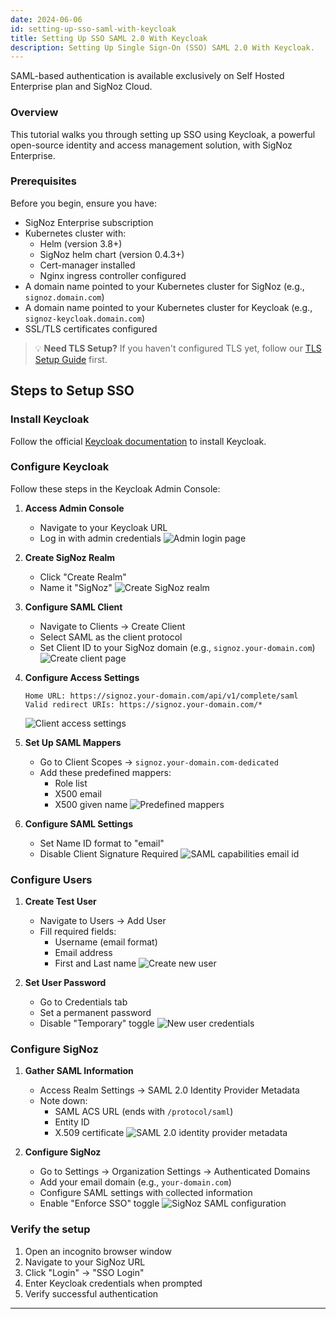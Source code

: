 ```yaml
---
date: 2024-06-06
id: setting-up-sso-saml-with-keycloak
title: Setting Up SSO SAML 2.0 With Keycloak
description: Setting Up Single Sign-On (SSO) SAML 2.0 With Keycloak.
---
```


<Admonition type="info">
SAML-based authentication is available exclusively on Self Hosted Enterprise plan and SigNoz Cloud.
</Admonition>

### Overview

This tutorial walks you through setting up SSO using Keycloak, a powerful open-source identity and access management solution, with SigNoz Enterprise.

### Prerequisites

Before you begin, ensure you have:
- SigNoz Enterprise subscription
- Kubernetes cluster with:
  - Helm (version 3.8+)
  - SigNoz helm chart (version 0.4.3+)
  - Cert-manager installed
  - Nginx ingress controller configured
- A domain name pointed to your Kubernetes cluster for SigNoz (e.g., `signoz.domain.com`)
- A domain name pointed to your Kubernetes cluster for Keycloak (e.g., `signoz-keycloak.domain.com`)
- SSL/TLS certificates configured

> 💡 **Need TLS Setup?** If you haven't configured TLS yet, follow our [TLS Setup Guide][1] first.

## Steps to Setup SSO

### Install Keycloak

Follow the official [Keycloak documentation](https://www.keycloak.org/getting-started/getting-started-kube) to install Keycloak.

### Configure Keycloak

Follow these steps in the Keycloak Admin Console:

1. **Access Admin Console**
   - Navigate to your Keycloak URL
   - Log in with admin credentials
   ![Admin login page](/img/docs/keycloak-saml/admin-login.webp)

2. **Create SigNoz Realm**
   - Click "Create Realm"
   - Name it "SigNoz"
   ![Create SigNoz realm](/img/docs/keycloak-saml/create-realm.webp)

3. **Configure SAML Client**
   - Navigate to Clients → Create Client
   - Select SAML as the client protocol
   - Set Client ID to your SigNoz domain (e.g., `signoz.your-domain.com`)
   ![Create client page](/img/docs/keycloak-saml/create-client.webp)

4. **Configure Access Settings**
   ```
   Home URL: https://signoz.your-domain.com/api/v1/complete/saml
   Valid redirect URIs: https://signoz.your-domain.com/*
   ```
   ![Client access settings](/img/docs/keycloak-saml/client-access-settings.webp)

5. **Set Up SAML Mappers**
   - Go to Client Scopes → `signoz.your-domain.com-dedicated`
   - Add these predefined mappers:
     - Role list
     - X500 email
     - X500 given name
   ![Predefined mappers](/img/docs/keycloak-saml/add-predefined-mappers.webp)

6. **Configure SAML Settings**
   - Set Name ID format to "email"
   - Disable Client Signature Required
   ![SAML capabilities email id](/img/docs/keycloak-saml/saml-capabilities-email-id.webp)

### Configure Users

1. **Create Test User**
   - Navigate to Users → Add User
   - Fill required fields:
     - Username (email format)
     - Email address
     - First and Last name
   ![Create new user](/img/docs/keycloak-saml/create-user.webp)

2. **Set User Password**
   - Go to Credentials tab
   - Set a permanent password
   - Disable "Temporary" toggle
   ![New user credentials](/img/docs/keycloak-saml/new-user-credentials.webp)

### Configure SigNoz

1. **Gather SAML Information**
   - Access Realm Settings → SAML 2.0 Identity Provider Metadata
   - Note down:
     - SAML ACS URL (ends with `/protocol/saml`)
     - Entity ID
     - X.509 certificate
   ![SAML 2.0 identity provider metadata](/img/docs/keycloak-saml/realm-setting-saml.webp)

2. **Configure SigNoz**
   - Go to Settings → Organization Settings → Authenticated Domains
   - Add your email domain (e.g., `your-domain.com`)
   - Configure SAML settings with collected information
   - Enable "Enforce SSO" toggle
   ![SigNoz SAML configuration](/img/docs/keycloak-saml/signoz-saml-configuration.webp)

### Verify the setup

1. Open an incognito browser window
2. Navigate to your SigNoz URL
3. Click "Login" → "SSO Login"
4. Enter Keycloak credentials when prompted
5. Verify successful authentication

---

[1]: /docs/tutorial/setting-up-tls-for-signoz
[2]: /docs/tutorial/setting-up-sso-saml-with-keycloak/#optional-install-keycloak-using-signoz-helm-chart
